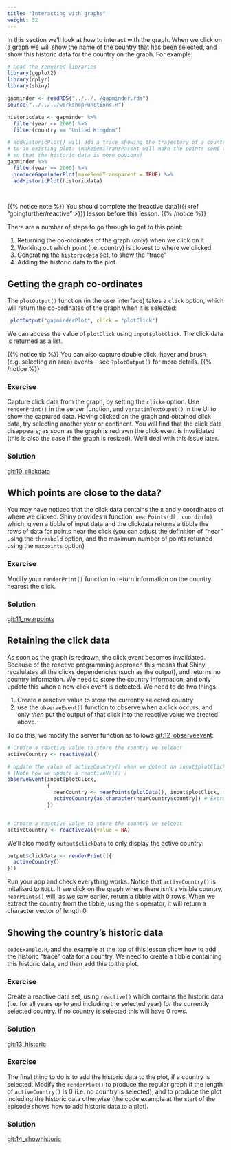 ```yaml
---
title: "Interacting with graphs"
weight: 52
---
```


In this section we'll look at how to interact with the graph.  When we click on a graph we will show the name of the country that has been selected, and show this historic data for the country on the graph. For example:

```r

# Load the required libraries
library(ggplot2)
library(dplyr)
library(shiny)

gapminder <- readRDS("../../../gapminder.rds")
source("../../../workshopFunctions.R")

```


```r

historicdata <- gapminder %>% 
  filter(year <= 2000) %>% 
  filter(country == "United Kingdom")

# addHistoricPlot() will add a trace showing the trajectory of a country
# to an existing plot: (makeSemiTransParent will make the points semi-transparent
# so that the historic data is more obvious)
gapminder %>% 
  filter(year == 2000) %>% 
  produceGapminderPlot(makeSemiTransparent = TRUE) %>% 
  addHistoricPlot(historicdata)

   
```


{{% notice note %}}
You should complete the [reactive data]({{<ref "goingfurther/reactive" >}}) lesson before this lesson.
{{% /notice %}}

There are a number of steps to go through to get to this point:

1. Returning the co-ordinates of the graph (only) when we click on it
2. Working out which point (i.e. country) is closest to where we clicked
3. Generating the `historicdata` set, to show the "trace"
4. Adding the historic data to the plot.

## Getting the graph co-ordinates

The `plotOutput()` function (in the user interface) takes a `click` option, which will return the co-ordinates of the graph when it is selected:

```r
 plotOutput("gapminderPlot", click = "plotClick")
```

We can access the value of `plotClick` using `input$plotClick`.  The click data is returned as a list.

{{% notice tip %}}
You can also capture double click, hover and brush (e.g. selecting an area) events - see `?plotOutput()` for more details.
{{% /notice %}}

### Exercise

Capture click data from the graph, by setting the `click=` option.   Use `renderPrint()` in the server function, and `verbatimTextOuput()` in the UI to show the captured data.   Having clicked on the graph and obtained click data, try selecting another year or continent.  You will find that the click data disappears; as soon as the graph is redrawn the click event is invalidated (this is also the case if the graph is resized).  We'll deal with this issue later.

### Solution

[git:10_clickdata]()

## Which points are close to the data?

You may have noticed that the click data contains the x and y coordinates of where we clicked.  Shiny provides a function, `nearPoints(df, coordinfo)` which, given a tibble of input data and the clickdata returns a tibble the rows of data for points near the click (you can adjust the definition of "near" using the `threshold` option, and the maximum number of points returned using the `maxpoints` option)

### Exercise

Modify your `renderPrint()` function to return information on the country nearest the click.

### Solution

[git:11_nearpoints]()

##  Retaining the click data

As soon as the graph is redrawn, the click event becomes invalidated.  Because of the reactive programming approach this means that Shiny recalulates all the clicks dependencies (such as the output), and returns no country information.  We need to store the country information, and only update this when a new click event is detected.  We need to do two things:

1. Create a reactive value to store the currently selected country
2. use the `observeEvent()` function to observe when a click occurs, and only *then* put the output of that click into the reactive value we created above.

To do this, we modify the server function as follows [git:12_observeevent]():

```r
# Create a reactive value to store the country we seleect
activeCountry <- reactiveVal()

# Update the value of activeCountry() when we detect an input$plotClick event
# (Note how we update a reactiveVal() )
observeEvent(input$plotClick, 
             {
               nearCountry <- nearPoints(plotData(), input$plotClick, maxpoints = 1)
               activeCountry(as.character(nearCountry$country)) # Extract just the country name and assign it to activeCountry()
             })


# Create a reactive value to store the country we seleect
activeCountry <- reactiveVal(value = NA)
```

We'll also modify `output$clickData` to only display the active country:

```r
output$clickData <- renderPrint(({
  activeCountry()
}))
```

Run your app and check everything works.  Notice that `activeCountry()` is initalised to `NULL`.  If we click on the graph where there isn't a visible country, `nearPoints()` will, as we saw earlier, return a tibble with 0 rows.  When we extract the country from the tibble, using the `$` operator, it will return a character vector of length 0.

## Showing the country's historic data

`codeExample.R`, and the example at the top of this lesson show how to add the historic "trace" data for a country.  We need to create a tibble containing this historic data, and then add this to the plot.

### Exercise

Create a reactive data set, using `reactive()` which contains the historic data (i.e. for all years up to and including the selected year) for the currently selected country.  If no country is selected this will have 0 rows. 

### Solution

[git:13_historic]()

### Exercise

The final thing to do is to add the historic data to the plot, if a country is selected. Modify the `renderPlot()` to produce the regular graph if the length of `activeCountry()` is 0 (i.e. no country is selected), and to produce the  plot including the historic data otherwise (the code example at the start of the episode shows how to add historic data to a plot). 

### Solution

[git:14_showhistoric]()







